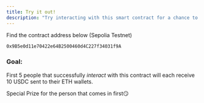 ```yaml
---
title: Try it out!
description: "Try interacting with this smart contract for a chance to win some $USDC sponsored by Jackal Labs!"
---
```


<Info>Find the contract address below (Sepolia Testnet)</Info>

```markdown
0x9B5e0d11e70422e64B2500460d4C227f34031f9A
```

### Goal:

First 5 people that successfully _*interact*_ with this contract will each receive 10 USDC sent to their ETH wallets.

Special Prize for the person that comes in first😏
